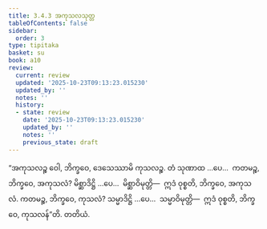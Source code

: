 ```yaml
---
title: 3.4.3 အကုသလသုတ္တ
tableOfContents: false
sidebar:
  order: 3
type: tipitaka
basket: su
book: a10
review:
  current: review
  updated: '2025-10-23T09:13:23.015230'
  updated_by: ''
  notes: ''
  history:
  - state: review
    date: '2025-10-23T09:13:23.015230'
    updated_by: ''
    notes: ''
    previous_state: draft
---
```



<ReviewStatus review={frontmatter.review} showDetails={true} />

<HypothesisAnnotation frontmatter={frontmatter} />

<DynamicBreadcrumb />

<Division number="136" book="a10" e="ch" v="17" p="453">

<Paragraph number="1110" book="a10">
“အကုသလဉ္စ ဝေါ, ဘိက္ခဝေ, ဒေသေဿာမိ ကုသလဉ္စ. တံ သုဏာထ …ပေ…  ကတမဉ္စ, ဘိက္ခဝေ, အကုသလံ? မိစ္ဆာဒိဋ္ဌိ …ပေ…  မိစ္ဆာဝိမုတ္တိ—  ဣဒံ ဝုစ္စတိ, ဘိက္ခဝေ, အကုသလံ. ကတမဉ္စ, ဘိက္ခဝေ, ကုသလံ? သမ္မာဒိဋ္ဌိ …ပေ…  သမ္မာဝိမုတ္တိ—  ဣဒံ ဝုစ္စတိ, ဘိက္ခဝေ, ကုသလန်”တိ.

</Paragraph>
</Division>

<Paragraph number="1111" type="center" book="a10">
တတိယံ.
</Paragraph>
